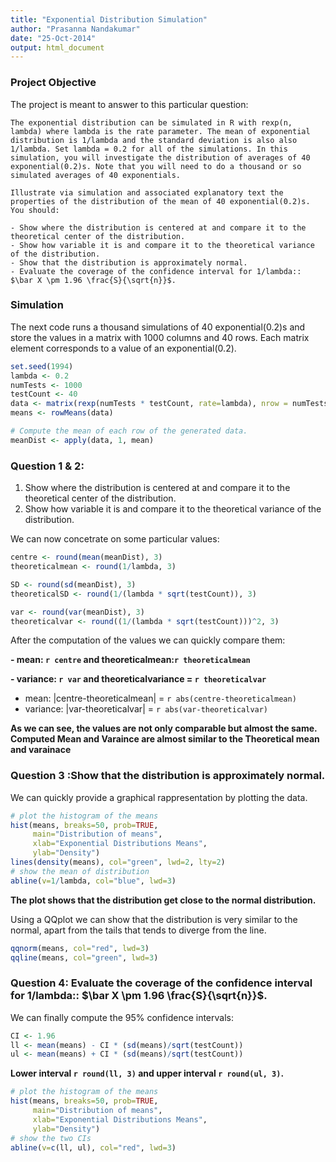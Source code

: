 ```yaml
---
title: "Exponential Distribution Simulation"
author: "Prasanna Nandakumar"
date: "25-Oct-2014"
output: html_document
---
```

### Project Objective

The project is meant to answer to this particular question:

    The exponential distribution can be simulated in R with rexp(n, lambda) where lambda is the rate parameter. The mean of exponential distribution is 1/lambda and the standard deviation is also also 1/lambda. Set lambda = 0.2 for all of the simulations. In this simulation, you will investigate the distribution of averages of 40 exponential(0.2)s. Note that you will need to do a thousand or so simulated averages of 40 exponentials.

    Illustrate via simulation and associated explanatory text the properties of the distribution of the mean of 40 exponential(0.2)s. You should:

    - Show where the distribution is centered at and compare it to the theoretical center of the distribution.
    - Show how variable it is and compare it to the theoretical variance of the distribution.
    - Show that the distribution is approximately normal.
    - Evaluate the coverage of the confidence interval for 1/lambda:: $\bar X \pm 1.96 \frac{S}{\sqrt{n}}$.

### Simulation

The next code runs a thousand simulations of 40 exponential(0.2)s and store the values in a matrix with 1000 columns and 40 rows. Each matrix element corresponds to a value of an exponential(0.2).

```r
set.seed(1994)
lambda <- 0.2
numTests <- 1000
testCount <- 40
data <- matrix(rexp(numTests * testCount, rate=lambda), nrow = numTests)
means <- rowMeans(data)

# Compute the mean of each row of the generated data.
meanDist <- apply(data, 1, mean)
```

### Question 1 & 2:
1. Show where the distribution is centered at and compare it to the theoretical center of the distribution.
2. Show how variable it is and compare it to the theoretical variance of the distribution.  

We can now concetrate on some particular values:

```r
centre <- round(mean(meanDist), 3)
theoreticalmean <- round(1/lambda, 3)

SD <- round(sd(meanDist), 3)
theoreticalSD <- round(1/(lambda * sqrt(testCount)), 3)

var <- round(var(meanDist), 3)
theoreticalvar <- round((1/(lambda * sqrt(testCount)))^2, 3)
```


After the computation of the values we can quickly compare them:

**-   mean: `r centre` and theoreticalmean:`r theoreticalmean`**  

**-   variance: `r var` and theoreticalvariance = `r theoreticalvar`**

-   mean: |centre-theoreticalmean| = `r abs(centre-theoreticalmean)`
-   variance: |var-theoreticalvar| = `r abs(var-theoreticalvar)`  

**As we can see, the values are not only comparable but almost the same. 
Computed Mean and Varaince are almost similar to the Theoretical mean and varainace**

### Question 3 :Show that the distribution is approximately normal.  
We can quickly provide a graphical rappresentation by plotting the data.  

```r
# plot the histogram of the means
hist(means, breaks=50, prob=TRUE,
     main="Distribution of means",
     xlab="Exponential Distributions Means",
     ylab="Density")
lines(density(means), col="green", lwd=2, lty=2)
# show the mean of distribution
abline(v=1/lambda, col="blue", lwd=3)
```

**The plot shows that the distribution get close to the normal distribution.**

Using a QQplot we can show that the distribution is very similar to the normal, apart from the tails that tends to diverge from the line.

```r
qqnorm(means, col="red", lwd=3)
qqline(means, col="green", lwd=3)
```

### Question 4: Evaluate the coverage of the confidence interval for 1/lambda:: $\bar X \pm 1.96 \frac{S}{\sqrt{n}}$.

We can finally compute the 95% confidence intervals:

```r
CI <- 1.96
ll <- mean(means) - CI * (sd(means)/sqrt(testCount))
ul <- mean(means) + CI * (sd(means)/sqrt(testCount))
```


**Lower interval `r round(ll, 3)` and upper interval `r round(ul, 3)`.**

```r
# plot the histogram of the means
hist(means, breaks=50, prob=TRUE,
     main="Distribution of means",
     xlab="Exponential Distributions Means",
     ylab="Density")
# show the two CIs
abline(v=c(ll, ul), col="red", lwd=3)
```

